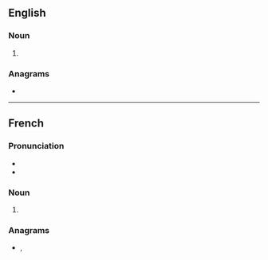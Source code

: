 {{also|crepes|crêpés|Crêpes}}
==English==

===Noun===
{{head|en|noun plural form}}

# {{plural of|crêpe|lang=en}}

===Anagrams===
* {{anagrams|en|creeps|respec|respec'}}

----

==French==

===Pronunciation===
* {{fr-IPA}}
* {{audio|Fr-les crêpes.ogg|audio|lang=fr}}

===Noun===
{{head|fr|noun plural form}}

# {{plural of|crêpe|lang=fr}}

===Anagrams===
* {{l|fr|perces}}, {{l|fr|percés}}